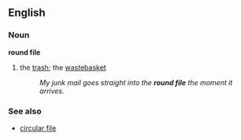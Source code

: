 ==English==

===Noun===
'''round file''' 
#the [[trash]]; the [[wastebasket]]
#:''My junk mail goes straight into the '''round file''' the moment it arrives.''

===See also===
*[[circular file]]